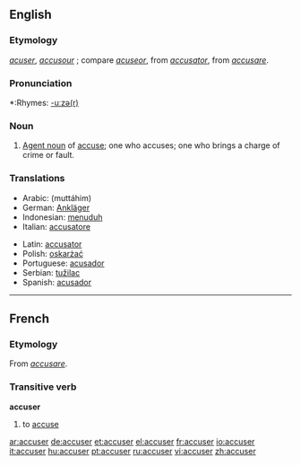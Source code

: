 ==English==
{{wikipedia|dab=accuser}}
===Etymology===
{{OE.}} ''[[acuser]]'', ''[[accusour]]'' ; compare {{OF.}} ''[[acuseor]]'', from {{L.}} ''[[accusator]]'', from ''[[accusare]]''.

===Pronunciation===
{{AHD|ak-KEWZ-uhr}}
*:Rhymes: [[Rhymes:English:-uːzə(r)|-uːzə(r)]]

===Noun===
{{en-noun}}

# [[Agent noun]] of [[accuse]]; one who accuses; one who brings a charge of crime or fault.

===Translations===
{{top}}
*Arabic: {{ARchar|[[متهم|مُتّهِمم]]}} (muttáhim) {{m}}
*German: [[Ankläger]] {{m}}
*Indonesian: [[tuduh|menuduh]]
*Italian: [[accusatore]] {{m}}
{{mid}}
*Latin: [[accusator]] {{m}}
*Polish: [[oskarżać]]
*Portuguese: [[acusador]] {{m}}
*Serbian: [[tužilac]]
*Spanish: [[acusador]] {{m}}
{{bottom}}

----

==French==
===Etymology===
From {{L.}} ''[[accusare]]''.

===Transitive verb===
{{rfc-trverb|Transitive verb}}
'''accuser'''

# to [[accuse]]

{{fr-conj-er|accus|avoir}}

[[ar:accuser]]
[[de:accuser]]
[[et:accuser]]
[[el:accuser]]
[[fr:accuser]]
[[io:accuser]]
[[it:accuser]]
[[hu:accuser]]
[[pt:accuser]]
[[ru:accuser]]
[[vi:accuser]]
[[zh:accuser]]